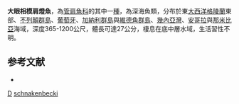 {{Speciesbox
| taxon = Sagamichthys schnakenbecki
| binomial_authority = [[Krefft|Krefft]], 1953
| status = NE
| status_system = IUCN3.1
| synonyms = *''Searsia schnakenbecki'', <small>Krefft, 1953</small>
*''Holtbyrnia schnakenbecki'', <small>Krefft, 1953</small>
}}

'''大眼相模肩燈魚'''，為[[管肩魚科|管肩魚科]]的其中一[[種|種]]，為深海魚類，分布於東[[大西洋|大西洋]][[格陵蘭|格陵蘭]]東部、[[不列顛群島|不列顛群島]]、[[葡萄牙|葡萄牙]]、[[加納利群島|加納利群島]]與[[維德角群島|維德角群島]]、[[幾內亞灣|幾內亞灣]]、[[安哥拉|安哥拉]]與[[那米比亞|那米比亞]]海域，深度365-1200公尺，體長可達27公分，棲息在底中層水域，生活習性不明。

==参考文献==
*{{FishBase_species|genus=Sagamichthys|species=schnakenbecki|year=2015|month=9}}

{{Taxonbar}}
[[Category:1953年描述的鱼类|D]]
[[Category:相模肩燈魚屬|schnakenbecki]]